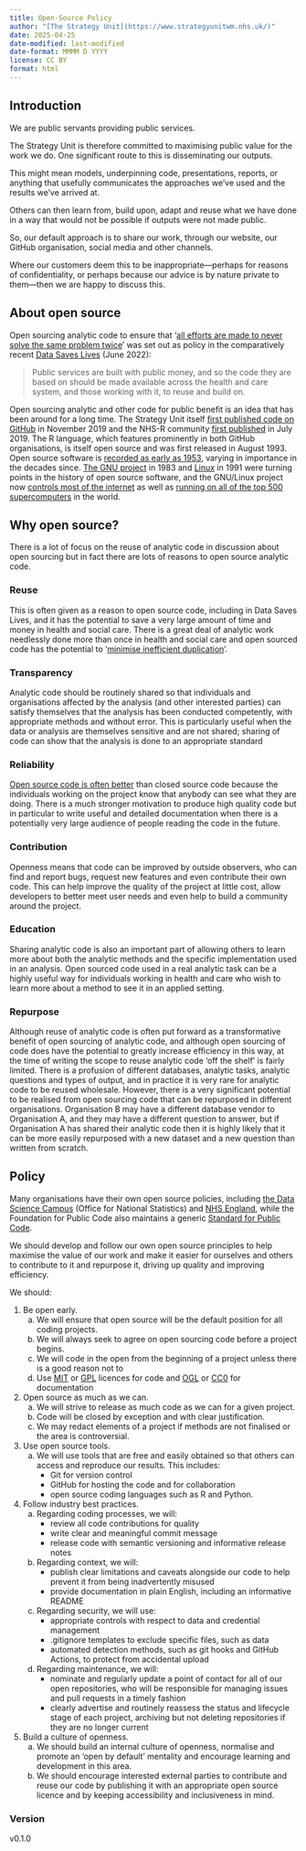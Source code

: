 ```yaml
---
title: Open-Source Policy
author: "[The Strategy Unit](https://www.strategyunitwm.nhs.uk/)"
date: 2025-04-25
date-modified: last-modified
date-format: MMMM D YYYY
license: CC BY
format: html
---
```


## Introduction

We are public servants providing public services.

The Strategy Unit is therefore committed to maximising public value for the work we do. One significant route to this is disseminating our outputs.

This might mean models, underpinning code, presentations, reports, or anything that usefully communicates the approaches we've used and the results we've arrived at.

Others can then learn from, build upon, adapt and reuse what we have done in a way that would not be possible if outputs were not made public.

So, our default approach is to share our work, through our website, our GitHub organisation, social media and other channels.

Where our customers deem this to be inappropriate—perhaps for reasons of confidentiality, or perhaps because our advice is by nature private to them—then we are happy to discuss this.

## About open source

Open sourcing analytic code to ensure that '[all efforts are made to never solve the same problem twice](https://github.com/nhsx/open-source-policy/blob/main/open-source-policy.md)' was set out as policy in the comparatively recent [Data Saves Lives](https://www.gov.uk/government/publications/data-saves-lives-reshaping-health-and-social-care-with-data) (June 2022):

> Public services are built with public money, and so the code they are based on should be made available across the health and care system, and those working with it, to reuse and build on.

Open sourcing analytic and other code for public benefit is an idea that has been around for a long time.
The Strategy Unit itself [first published code on GitHub](https://github.com/The-Strategy-Unit/StrategyUnitTheme/commit/c3a521c32d1a0dbe5f85f35636cece76bf58ad20) in November 2019 and the NHS-R community [first published](https://github.com/nhs-r-community/NHSRdatasets/commit/1e69c0a4bf129c002f3645d4ab09ccfae41917bc) in July 2019.
The R language, which features prominently in both GitHub organisations, is itself open source and was first released in August 1993.
Open source software is [recorded as early as 1953](https://en.wikipedia.org/wiki/History_of_free_and_open-source_software#Free_software_before_the_1980s), varying in importance in the decades since.
[The GNU project](https://en.wikipedia.org/wiki/History_of_free_and_open-source_software#Launch_of_the_free_software_movement) in 1983 and [Linux](https://en.wikipedia.org/wiki/History_of_free_and_open-source_software#Linux_(1991%E2%80%93present)) in 1991 were turning points in the history of open source software, and the GNU/Linux project now [controls most of the internet](https://www.wired.com/2016/08/linux-took-web-now-taking-world/) as well as [running on all of the top 500 supercomputers](https://www.networkworld.com/article/3568616/linux-dominates-supercomputing.html) in the world.

## Why open source?

There is a lot of focus on the reuse of analytic code in discussion about open sourcing but in fact there are lots of reasons to open source analytic code.

### Reuse

This is often given as a reason to open source code, including in Data Saves Lives, and it has the potential to save a very large amount of time and money in health and social care.
There is a great deal of analytic work needlessly done more than once in health and social care and open sourced code has the potential to '[minimise inefficient duplication](https://www.gov.uk/government/publications/better-broader-safer-using-health-data-for-research-and-analysis/better-broader-safer-using-health-data-for-research-and-analysis)'.

### Transparency

Analytic code should be routinely shared so that individuals and organisations affected by the analysis (and other interested parties) can satisfy themselves that the analysis has been conducted competently, with appropriate methods and without error.
This is particularly useful when the data or analysis are themselves sensitive and are not shared; sharing of code can show that the analysis is done to an appropriate standard

### Reliability

[Open source code is often better](https://www.freecodecamp.org/news/what-is-great-about-developing-open-source-and-what-is-not/) than closed source code because the individuals working on the project know that anybody can see what they are doing.
There is a much stronger motivation to produce high quality code but in particular to write useful and detailed documentation when there is a potentially very large audience of people reading the code in the future.

### Contribution

Openness means that code can be improved by outside observers, who can find and report bugs, request new features and even contribute their own code.
This can help improve the quality of the project at little cost, allow developers to better meet user needs and even help to build a community around the project.

### Education

Sharing analytic code is also an important part of allowing others to learn more about both the analytic methods and the specific implementation used in an analysis.
Open sourced code used in a real analytic task can be a highly useful way for individuals working in health and care who wish to learn more about a method to see it in an applied setting.

### Repurpose

Although reuse of analytic code is often put forward as a transformative benefit of open sourcing of analytic code, and although open sourcing of code does have the potential to greatly increase efficiency in this way, at the time of writing the scope to reuse analytic code 'off the shelf' is fairly limited.
There is a profusion of different databases, analytic tasks, analytic questions and types of output, and in practice it is very rare for analytic code to be reused wholesale.
However, there is a very significant potential to be realised from open sourcing code that can be repurposed in different organisations. Organisation B may have a different database vendor to Organisation A, and they may have a different question to answer, but if Organisation A has shared their analytic code then it is highly likely that it can be more easily repurposed with a new dataset and a new question than written from scratch.

## Policy

Many organisations have their own open source policies, including [the Data Science Campus](https://datasciencecampus.github.io/coding-in-the-open/) (Office for National Statistics) and [NHS England](https://github.com/nhsx/open-source-policy/blob/main/open-source-policy.md), while the Foundation for Public Code also maintains a generic [Standard for Public Code](https://standard.publiccode.net/). 

We should develop and follow our own open source principles to help maximise the value of our work and make it easier for ourselves and others to contribute to it and repurpose it, driving up quality and improving efficiency. 

We should:

1. Be open early.
    a. We will ensure that open source will be the default position for all coding projects.
    b. We will always seek to agree on open sourcing code before a project begins.
    c. We will code in the open from the beginning of a project unless there is a good reason not to
    d. Use [MIT](https://opensource.org/license/mit) or [GPL](https://www.gnu.org/licenses/gpl-3.0.en.html) licences for code and [OGL](https://www.nationalarchives.gov.uk/doc/open-government-licence/version/3/) or [CC0](https://creativecommons.org/public-domain/cc0/) for documentation
2. Open source as much as we can.
    a. We will strive to release as much code as we can for a given project.
    b. Code will be closed by exception and with clear justification.
    c. We may redact elements of a project if methods are not finalised or the area is controversial.
3. Use open source tools.
    a. We will use tools that are free and easily obtained so that others can access and reproduce our results. This includes:
        * Git for version control
        * GitHub for hosting the code and for collaboration
        * open source coding languages such as R and Python.
4. Follow industry best practices.
    a. Regarding coding processes, we will: 
        * review all code contributions for quality
        * write clear and meaningful commit message
        * release code with semantic versioning and informative release notes
    b. Regarding context, we will:
        * publish clear limitations and caveats alongside our code to help prevent it from being inadvertently misused
        * provide documentation in plain English, including an informative README
    c. Regarding security, we will use: 
        * appropriate controls with respect to data and credential management
        * .gitignore templates to exclude specific files, such as data
        * automated detection methods, such as git hooks and GitHub Actions, to protect from accidental upload
    d. Regarding maintenance, we will:
        * nominate and regularly update a point of contact for all of our open repositories, who will be responsible for managing issues and pull requests in a timely fashion
        * clearly advertise and routinely reassess the status and lifecycle stage of each project, archiving but not deleting repositories if they are no longer current
5. Build a culture of openness.
    a. We should build an internal culture of openness, normalise and promote an ‘open by default' mentality and encourage learning and development in this area.
    b. We should encourage interested external parties to contribute and reuse our code by publishing it with an appropriate open source licence and by keeping accessibility and inclusiveness in mind.

### Version {.appendix}

v0.1.0
